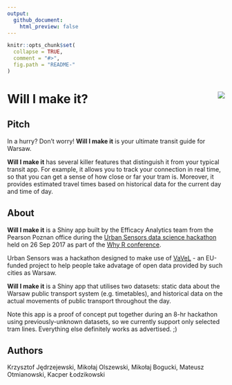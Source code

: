 ```yaml
---
output:
  github_document:
    html_preview: false
---
```


<!-- README.md is generated from README.Rmd. Please edit that file -->

```r
knitr::opts_chunk$set(
  collapse = TRUE,
  comment = "#>",
  fig.path = "README-"
)
```

# Will I make it? <img src="graphs/pearson_logo.png" align="right" />

## Pitch
In a hurry? Don't worry! **Will I make it** is your ultimate transit guide for Warsaw. 

**Will I make it** has several killer features that distinguish it from your typical transit app. For example, it allows you to track your connection in real time, so that you can get a sense of how close or far your tram is. Moreover, it provides estimated travel times based on historical data for the current day and time of day.

## About
**Will I make it** is a Shiny app built by the Efficacy Analytics team from the Pearson Poznan office during the [Urban Sensors data science hackathon](http://whyr.pl/hackathon/) held on 26 Sep 2017 as part of the [Why R conference](http://whyr.pl).

Urban Sensors was a hackathon designed to make use of [VaVeL](http://www.vavel-project.eu) - an EU-funded project to help people take advatage of open data provided by such cities as Warsaw.

**Will I make it** is a Shiny app that utilises two datasets: static data about the Warsaw public transport system (e.g. timetables), and historical data on the actual movements of public transport throughout the day.

Note this app is a proof of concept put together during an 8-hr hackathon using previously-unknown datasets, so we currently support only selected tram lines. Everything else definitely works as advertised. ;)

## Authors
Krzysztof Jędrzejewski, Mikołaj Olszewski, Mikołaj Bogucki, Mateusz Otmianowski, Kacper Łodzikowski